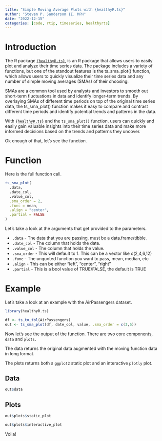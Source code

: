 ```yaml
---
title: "Simple Moving Average Plots with {healthyR.ts}"
author: "Steven P. Sanderson II, MPH"
date: "2022-12-15"
categories: [code, rtip, timeseries, healthyrts]
---
```


# Introduction

The R package [`{healthyR.ts}`](https://www.spsanderson.com/healthyR.ts/), is an  R package that allows users to easily plot and analyze their time series data. The package includes a variety of functions, but one of the standout features is the ts_sma_plot() function, which allows users to quickly visualize their time series data and any number of simple moving averages (SMAs) of their choosing.

SMAs are a common tool used by analysts and investors to smooth out short-term fluctuations in data and identify longer-term trends. By overlaying SMAs of different time periods on top of the original time series data, the ts_sma_plot() function makes it easy to compare and contrast different time periods and identify potential trends and patterns in the data.

With [`{healthyR.ts}`](https://www.spsanderson.com/healthyR.ts/) and the `ts_sma_plot()` function, users can quickly and easily gain valuable insights into their time series data and make more informed decisions based on the trends and patterns they uncover.

Ok enough of that, let's see the function.

# Function

Here is the full function call.

```r
ts_sma_plot(
  .data,
  .date_col,
  .value_col,
  .sma_order = 2,
  .func = mean,
  .align = "center",
  .partial = FALSE
)
```

Let's take a look at the arguments that get provided to the parameters.

*  `.data` - The data that you are passing, must be a data.frame/tibble.
*  `.date_col` - The column that holds the date.
*  `.value_col` - The column that holds the value.
*  `.sma_order` - This will default to 1. This can be a vector like c(2,4,6,12)
*  `.func` - The unquoted function you want to pass, mean, median, etc
*  `.align` - This can be either "left", "center", "right"
*  `.partial` - This is a bool value of TRUE/FALSE, the default is TRUE

# Example

Let's take a look at an example with the AirPassengers dataset.

```r
library(healthyR.ts)

df <- ts_to_tbl(AirPassengers)
out <- ts_sma_plot(df, date_col, value, .sma_order = c(3,6))
```

Now let's see the output of the function. There are two core components, `data` and `plots`.

The data returns the original data augmented with the moving function data in long format.

The plots returns both a `ggplot2` static plot and an interactive `plotly` plot.

## Data

```r
out$data
```

## Plots

```r
out$plots$static_plot
```

```r
out$plots$interactive_plot
```

Voila!